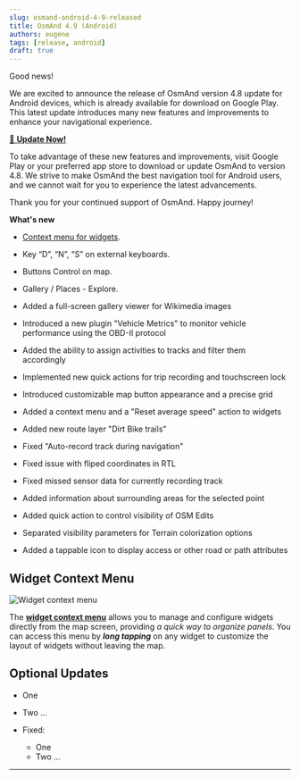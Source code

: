 ```yaml
---
slug: osmand-android-4-9-released
title: OsmAnd 4.9 (Android)
authors: eugene
tags: [release, android]
draft: true
---
```



Good news!  

We are excited to announce the release of OsmAnd version 4.8 update for Android devices, which is already available for download on Google Play. This latest update introduces many new features and improvements to enhance your navigational experience.

[🔄   **Update Now!**](https://play.google.com/store/apps/dev?id=8483587772816822023)

To take advantage of these new features and improvements, visit Google Play or your preferred app store to download or update OsmAnd to version 4.8. We strive to make OsmAnd the best navigation tool for Android users, and we cannot wait for you to experience the latest advancements.

Thank you for your continued support of OsmAnd. Happy journey!




<!--truncate-->


**What's new**

- [Context menu for widgets](#widget-context-menu).
- Key “D”, “N”, “S” on external keyboards.
- Buttons Control on map.
- Gallery / Places - Explore.


- Added a full-screen gallery viewer for Wikimedia images
- Introduced a new plugin "Vehicle Metrics" to monitor vehicle performance using the OBD-II protocol
- Added the ability to assign activities to tracks and filter them accordingly
- Implemented new quick actions for trip recording and touchscreen lock
- Introduced customizable map button appearance and a precise grid
- Added a context menu and a "Reset average speed" action to widgets
- Added new route layer "Dirt Bike trails"
- Fixed "Auto-record track during navigation" 
- Fixed issue with fliped coordinates in RTL 
- Fixed missed sensor data for currently recording track 
- Added information about surrounding areas for the selected point
- Added quick action to control visibility of OSM Edits
- Separated visibility parameters for Terrain colorization options
- Added a tappable icon to display access or other road or path attributes


<!-- 
- [Activities](https://github.com/osmandapp/OsmAnd/issues/17997) for GPX track data.
- [Autosync](https://github.com/osmandapp/OsmAnd/issues/18212) OsmAnd Cloud.
- [Smartwatch](https://github.com/osmandapp/OsmAnd/issues/9258).
- Created quick actions to represent 'Map rotate'
- Default buttons – Appearance.
- Main navigation widgets.
- Search (USA address).
- Nautical maps (new data).
- Traffic (Germany and Netherlands).
- Geographic grid.
-->


## Widget Context Menu

![Widget context menu](@site/static/img/widgets/widget_context_menu_andr.png)

The [**widget context menu**](https://osmand.net/docs/user/widgets/configure-screen#panel-widgets-settings) allows you to manage and configure widgets directly from the map screen, providing *a quick way to organize panels*. You can access this menu by ***long tapping*** on any widget to customize the layout of widgets without leaving the map.


## Optional Updates

- One
- Two
...

- Fixed:

  - One
  - Two
  ...

________________________________________

<LinksSocial/>
<LinksTelegram/>
<AndroidStore/>